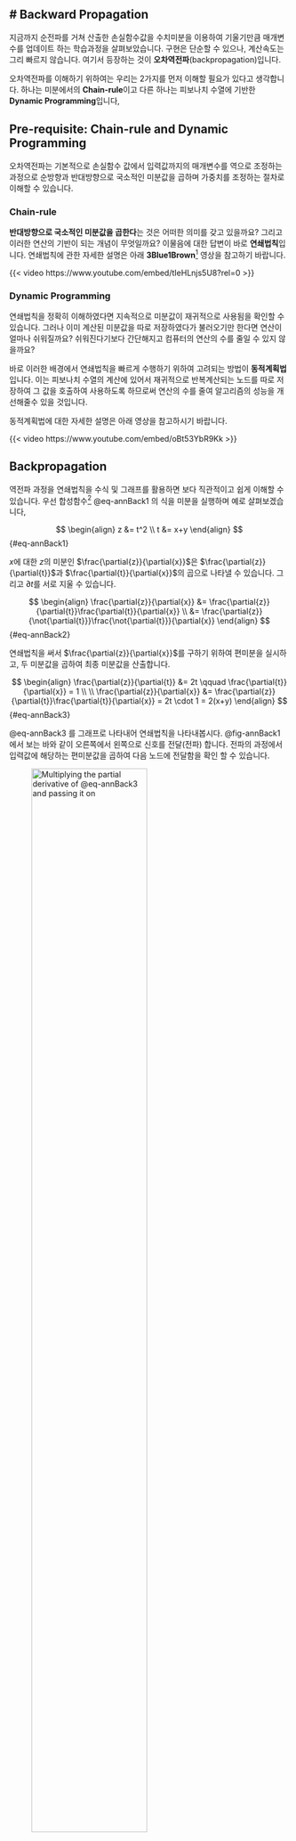 # Backward Propagation
---

지금까지 순전파를 거쳐 산출한 손실함수값을 수치미분을 이용하여 기울기만큼 매개변수를 업데이트 하는 학습과정을 살펴보았습니다. 구현은 단순할 수 있으나, 계산속도는 그리 빠르지 않습니다. 여기서 등장하는 것이 **오차역전파**(backpropagation)입니다.

오차역전파를 이해하기 위하여는 우리는 2가지를 먼저 이해할 필요가 있다고 생각합니다. 하나는 미분에서의 **Chain-rule**이고 다른 하나는 피보나치 수열에 기반한 **Dynamic Programming**입니다,

## Pre-requisite: Chain-rule and Dynamic Programming

오차역전파는 기본적으로 손실함수 값에서 입력값까지의 매개변수를 역으로 조정하는 과정으로 순방향과 반대방향으로 국소적인 미분값을 곱하며 가중치를 조정하는 절차로 이해할 수 있습니다.

### Chain-rule

**반대방향으로 국소적인 미분값을 곱한다**는 것은 어떠한 의미를 갖고 있을까요? 그리고 이러한 연산의 기반이 되는 개념이 무엇일까요? 이물음에 대한 답변이 바로 **연쇄법칙**입니다. 연쇄법칙에 관한 자세한 설명은 아래 **3Blue1Brown**^[3Blue1Brown은 많은 수학적인 문제를 도식화하여 아주 직관적으로 설명하고 있어 매우 유용합니다.] 영상을 참고하기 바랍니다.

{{< video https://www.youtube.com/embed/tIeHLnjs5U8?rel=0 >}}

### Dynamic Programming

연쇄법칙을 정확히 이해하였다면 지속적으로 미분값이 재귀적으로 사용됨을 확인할 수 있습니다. 그러나 이미 계산된 미분값을 따로 저장하였다가 불러오기만 한다면 연산이 얼마나 쉬워질까요? 쉬워진다기보다 간단해지고 컴퓨터의 연산의 수를 줄일 수 있지 않을까요?

바로 이러한 배경에서 연쇄법칙을 빠르게 수행하기 위하여 고려되는 방법이 **동적계획법** 입니다. 이는 피보나치 수열의 계산에 있어서 재귀적으로 반복계산되는 노드를 따로 저장하여 그 값을 호출하여 사용하도록 하므로써 연산의 수를 줄여 알고리즘의 성능을 개선해줄수 있을 것입니다.

동적계획법에 대한 자세한 설명은 아래 영상을 참고하시기 바랍니다.

{{< video https://www.youtube.com/embed/oBt53YbR9Kk >}}

## Backpropagation

역전파 과정을 연쇄법칙을 수식 및 그래프를 활용하면 보다 직관적이고 쉽게 이해할 수 있습니다. 우선 합성함수^[합성함수의 미분은 함성함수를 구성하는 각 함수의 미분의 곱으로 표현가능] @eq-annBack1 의 식을 미분을 실행하며 예로 살펴보겠습니다,

$$
\begin{align}
z &= t^2 \\
t &= x+y
\end{align}
$$ {#eq-annBack1}

$x$에 대한 $z$의 미분인 $\frac{\partial{z}}{\partial{x}}$은 $\frac{\partial{z}}{\partial{t}}$과 $\frac{\partial{t}}{\partial{x}}$의 곱으로 나타낼 수 있습니다. 그리고 $\partial{t}$를 서로 지울 수 있습니다.

$$
\begin{align}
\frac{\partial{z}}{\partial{x}} &= \frac{\partial{z}}{\partial{t}}\frac{\partial{t}}{\partial{x}} \\
&= \frac{\partial{z}}{\not{\partial{t}}}\frac{\not{\partial{t}}}{\partial{x}}
\end{align}
$$ {#eq-annBack2}

연쇄법칙을 써서 $\frac{\partial{z}}{\partial{x}}$를 구하기 위하여 편미분을 실시하고, 두 미분값을 곱하여 최종 미분값을 산출합니다.

$$
\begin{align}
\frac{\partial{z}}{\partial{t}} &= 2t \qquad
\frac{\partial{t}}{\partial{x}} = 1 \\ \\
\frac{\partial{z}}{\partial{x}} &= \frac{\partial{z}}{\partial{t}}\frac{\partial{t}}{\partial{x}} = 
2t \cdot 1 = 2(x+y)
\end{align}
$$ {#eq-annBack3}

@eq-annBack3 를 그래프로 나타내어 연쇄법칙을 나타내봅시다. @fig-annBack1 에서 보는 바와 같이 오른쪽에서 왼쪽으로 신호를 전달(전파) 합니다. 전파의 과정에서 입력값에 해당하는 편미분값을 곱하여 다음 노드에 전달함을 확인 할 수 있습니다.

![Multiplying the partial derivative of @eq-annBack3 and passing it on](image/fig-annBack1.png){#fig-annBack1 width=70%}

@fig-annBack1 과 같은 과정에 @eq-annBack3 의 미분값을 대입하면 @fig-annBack2 와 같은 결과를 얻을 수 있습니다.

![The process of showing backpropagation results](image/fig-annBack2.png){#fig-annBack2 width=70%}

### Backpropagation of Addition Nodes

먼저 $z=x+y$를 갖고 덧셈노드에 대한 역전파를 살펴보겠습니다. 먼저 이 식에 대한 미분을 해석적으로 구하면 $\frac{\partial{z}}{\partial{x}}$와 $\frac{\partial{z}}{\partial{y}}$ 모두 1이 됩니다.

@fig-annBack4 의 그래프를 기준으로 역전파^[역전파는 순방향과 반대방향으로 국소적 미분(편미분)값을 곱하는 방법으로 수행] 과정을 살펴봅시다. 

상류에서 산출한 편미분 값($\frac{\partial{L}}{\partial{z}}$)을 $x$간선의 경우 $\frac{\partial{L}}{\partial{z}}\frac{\partial{z}}{\partial{x}}$의 꼴로 역전파가 이루어 지고, $y$간선의 경우 $\frac{\partial{L}}{\partial{z}}\frac{\partial{z}}{\partial{y}}$의 꼴로 역전파가 이루어 집니다.

@fig-annBack4 는 덧셈의 역전파 이므로 $\frac{\partial{L}}{\partial{z}}\frac{\partial{z}}{\partial{x}}=\frac{\partial{L}}{\partial{z}}\cdot1$과 $\frac{\partial{L}}{\partial{z}}\frac{\partial{z}}{\partial{y}}=\frac{\partial{L}}{\partial{z}}\cdot1$로 변형됨으로 입력된 값 그대로 다음 노드에 전달되게 됩니다.

![Examples: Backpropagation of Addition Nodes](image/annBack3.png){#fig-annBack4 width=70%}

### Backpropagation of Multiplication Nodes

다음으로 $z=xy$를 갖고 곱셈노드에 대한 역전파를 살펴보겠습니다. 먼저 이 식에 대한 미분을 해석적으로 구하면 $\frac{\partial{z}}{\partial{x}} = y$와 $\frac{\partial{z}}{\partial{y}} = x$가 됩니다.

@fig-annBack5 의 그래프를 기준으로 역전파 과정을 살펴봅시다. 

상류에서 산출한 편미분 값($\frac{\partial{L}}{\partial{z}}$)을 $x$간선의 경우 $\frac{\partial{L}}{\partial{z}}\frac{\partial{z}}{\partial{x}}=\frac{\partial{L}}{\partial{z}}\frac{\partial{z}}{\partial{x}}=\frac{\partial{L}}{\partial{z}}\cdot y$의 꼴로 역전파가 이루어 지고, $y$간선의 경우 $\frac{\partial{L}}{\partial{z}}\frac{\partial{z}}{\partial{y}}=\frac{\partial{L}}{\partial{z}}\frac{\partial{z}}{\partial{y}}=\frac{\partial{L}}{\partial{z}}\cdot x$의 꼴로 역전파가 이루어 집니다.

@fig-annBack5 는 곱셈의 역전파는 서로 바꾼값을 곱하여 하류로 흘려 보내게 됨을 확인할 수 있습니다.

![Examples: Multiplication of Addition Nodes](image/annBack5.png){#fig-annBack5 width=70%}

::: {.callout-tip}

## 편미분과 그라디언트

-   신경망의 학습을 위한 역전파 과정은 모든 독립변수에 대한 편미분을 통하여 기울기를 산출
-   대부분의 경우 이를 간단하게 표현하기 위하여 $\nabla$연산자를 사용
-   편미분을 통한 가중치($\omega$)의 업데이트 과정을 아래와 같이 표현

$$
\omega = \leftarrow \omega - \alpha \nabla_{\omega} \epsilon
$$

:::

## Implementing the Activation Layer

역전파의 과정을 활성화 함수에 적용하여 구현해 보도록 하겠습니다. 우리가 사용할 활성화 함수는 ReLU와 Sigmoid입니다.

### ReLU

ReLU(Rectified Linear Unit) 함수는 0을 기점으로 입력값이 0이하이면 0을 출력하고 0을 초과하면 그대로 출력하도록 하는 활성화 함수 입니다.^[$\frac{\partial{L}}{\partial{y}} = \begin{cases} 1 & (x >0) \\ 0 & (x \leq 0) \end{cases}$]

ReLU 함수의 미분값^[$y = \begin{cases} x & (x >0) \\ 0 & (x \leq 0) \end{cases}$]의 역전파 과정은 (1) $x > 0$일때 역전파는 미분값($\frac{\partial{L}}{\partial{y}}$)을 그대로 흘려보내고, (2) $x \leq 0$일때 역전파는 미분값을 보내지 않습니다.

![Backpropagation process of ReLU](image/fig-annBack3.png){#fig-annBack3}

@fig-annBack3 의 과정을 참고하여 ReLU 계층을 코드로 구현하면 아래와 같습니다.

``` python
import numpy as np

class Relu:
  def __init__(self):
    self.mask = None

  def forward(self, x):
    self.mask = (x<=0) # <1>
    out = x.copy()
    out[self.mask] = 0 # <2>
    return out
  
  def backward(self, dout):
    dout[self.mask] = 0 # <3>
    dx = dout
    return dx

x = np.array([[1.0, -0.5], [-2.0, 3.0]])
mask = (x <= 0)
print(mask)
```
1. `x`이하인 값의 경우 `True`를 반환하고 초과인 경우 `False`를 반환
2. `self.mask`에서 `True`에 해당하는 값을 `0`으로 함
3. `self.mask`가 `True`인 값은 역전파시 0을 산출하도록 함

### Sigmoid Layer

Sigmoid^[$y=\frac{1}{1+exp(-x)}$]의 경우는 곱하기, 더하기 등의 노드가 결합되는 형태로 ReLU에 비하여 조금 복잡할 수 있으나 아래의 그래프(@fig-annBack4 )를 참고하여 단계별로 나누어 역전파 과정을 설명하도록 하겠습니다.

::: {#fig-annBack4 layout-nrow=2}

![Forward](image/fig-annBack4.png){}

![Backward](image/fig-annBack5.png){}

Backpropagation process of Sigmoid
:::

계산 그래프(@fig-annBack4 ) '/'노드의 역전파를 설명을 위해 순전화 과정에서 약간의 트릭으로 역수의 곱하기 노드로 변형할 수 있습니다.. 이는 $1+epx(-x)$를 $x$로 두고 $y=\frac{1}{x}$로 순전파를 진행하여 $y$를 출력하고, 역전파는 곱하기이므로 $x$에 대한 $y$의 미분값^[$\frac{\partial{y}}{\partial{x}}=-\frac{1}{x^2}=-y^2$]을 입력값($\frac{\partial{L}}{\partial{y}}$)과 곱하여 하류로 흘려보내면 $\times$ 노드의 역전파로 풀이할 수 있습니다.

`+`노드는 상류의 값을 하류로 그대로 흘려 보내는 것으로 `/`노드에서 산출한 $-\frac{\partial{L}}{\partial{y}}y^2$을 그대로 하류로 흘려 보내면 되겠습니다.

`exp`노드는 곱하기 노드 이므로 상류에서 흘러온 값($-\frac{\partial{L}}{\partial{y}}y^2$)과 순전파시 해당노드의 산출값의 미분값($\frac{\partial{y}}{\partial{x}}=exp(x)$)을 곱해야 하므로 $-\frac{\partial{L}}{\partial{y}}y^2exp(-x)$를 하류로 흘려보내게 됩니다.

마지막으로 $\times$으 노드이다. 상류에서 입력되는 값과 해당노드의 미분값을 곱하여 하류로 흘려 보내는 방식으로 역전파를 수행하며, 곱하기 노드의 순전파시 산출이 $-x$이므로 역전파에 사용할 미분값은 $-1$이므로 입력된 값의 부호만을 변경해주면 됩니다.

Sigmoid 노드의 역전파를 단순화 하면 입력값은 $\frac{\partial{L}}{\partial{y}}$이 되고, 출력값은 $\frac{\partial{L}}{\partial{y}}y^2exp(-x)$이 되게 됩니다. 이 식을 다음(@eq-annBack4)과 같이 변형해서 @fig-annBack6 과 같이 최종 단순화 할 수 있습니다.

$$
\begin{align}
\frac{\partial{L}}{\partial{y}}y^2exp(-x) &= \frac{\partial{L}}{\partial{y}}\frac{1}{(1+exp(-x))^2}exp(-x) \\
&= \frac{\partial{L}}{\partial{y}}\frac{1}{1+exp(-x)}\frac{exp(-x)}{1+exp(-x)} \\
&= \frac{\partial{L}}{\partial{}}y(1-y)
\end{align}
$$

![Simplified Backward of Sigmoid](image/fig-annBack6.png){#fig-annBack6  width=70%}

@fig-annBack6 의 과정을 참고하여 Sigmoid 계층을 코드로 구현하면 아래와 같습니다.

``` python
class Sigmoid:
  def __init__(self):
    self.out = None

  def forward(self, x):
    out = 1/(1+exp(-x))
    self.out = out
    return out # <1>

  def backward(self, dout):
    dx = dout * (1.0 - self.out) * self.out
    return dx
```
1. `forward` 출력을 인스턴스 변수 `out`에 보관하였다가, `backward`연산에 사용

## Implementing the Output Layer

ANN에서 순전파때 수행하는 행렬의 곱은 기하학에서 **어파인 변환**(affine tranformation)이라고 이를 Affine 계층이라 합니다. **Softmax** 계층은 ANN의에서 입력값을 정규화하여 출력값을 산출하는 계층입니다.

### Affine

ANN의 순전파에서 입력값($\textbf{X}$)과 가중치($\textbf{W}$)의 Weighted sum에 편향($\textbf{B}$)을 합산하여 활성화 함수를 통해 출력값을 다음 계층에 전달하게 됩니다. 이 과정에서 중요한 것은 특정 계층 또는 노드의 계산과정에서의 형상 또는 차원을 일치시켜야 한다는 점입니다.

![Forward Propagation of Affine](image/fig-annBack7.png){#fig-annBack7  width=70%}

@fig-annBack7 는 행렬을 기준으로 한 순전파 과정입니다. 이는 2개의 입력노드를 $\textbf{X}$, 3개의 출력노드 $\textbf{Y}$를 갖는 신경망^[입력노드와 출력노드간 간선에 해당하는 가중치 $2\times3$의 $\textbf{W}$] (@fig-annBack7_2 )을 벡터폼으로 표현한 것입니다.

::: {.column-margin #fig-annBack7_2}
``` mermaid
flowchart LR
  x1((x1)) --w11---> y1((y1)) --> sigmoid1(sigmoid) --> z1((z1))
  x1((x1)) --w12---> y2((y2)) --> sigmoid2(sigmoid) --> z2((z2))
  x1((x1)) --w13---> y3((y3)) --> sigmoid3(sigmoid) --> z3((z3))
  x2((x2)) --w21---> y1((y1))
  x2((x2)) --w22---> y2((y2))
  x2((x2)) --w23---> y3((y3))
```
:::

@fig-annBack7 의 각 단계별 역전파를 위하여 편미분을 진행하면 다음과 같은 식이 도출됩니다.

$$
\begin{align}
\frac{\partial{L}}{\partial{\textbf{X}}} &= \frac{\partial{L}}{\partial{\textbf{Y}}}\frac{\partial{\textbf{Y}}}{\partial{\textbf{X}}} \\
&= \frac{\partial{L}}{\partial{\textbf{Y}}}\frac{\partial{(\textbf{X}\cdot\textbf{W}+\textbf{B})}}{\partial{\textbf{X}}} \\
&= \frac{\partial{L}}{\partial{\textbf{Y}}}\cdot\textbf{W}^T \\\\
\frac{\partial{L}}{\partial{\textbf{W}}} &= \frac{\partial{L}}{\partial{\textbf{Y}}}\frac{\partial{\textbf{Y}}}{\partial{\textbf{W}}} \\
&= \frac{\partial{L}}{\partial{\textbf{Y}}}\frac{\partial{(\textbf{X}\cdot\textbf{W}+\textbf{B})}}{\partial{\textbf{W}}} \\
&= \textbf{X}^T\cdot\frac{\partial{L}}{\partial{\textbf{Y}}}
\end{align}
$$ {#eq-annBack4}

@eq-annBack4 의 식을 이용하여 역전파 과정을 그리면 @fig-annBack8 과 같이 그 과정을 표현할 수 있습니다. 주의할 것은 $\textbf{X}$($\textbf{W}$)의 형상과 역전파로 산출되는 $\frac{\partial{L}}{\partial{\textbf{X}}}$($\frac{\partial{L}}{\partial{\textbf{W}}}$)의 형상이 동일하다는 것입니다.

![Backward Propagation of Affine](image/fig-annBack8.png){#fig-annBack8  width=70%}

이러한 어파인 과정을 배치용 계층으로 구성할 때는 $\textbf{X}$의 형상만을 변형해주면 손쉽게 구현할 수 있습니다. 

![Backward Propagation of Affine for Mini-batch](image/fig-annBack9.png){#fig-annBack9  width=70%}

지금까지 설명한 Affine을 코드로 구현하겠습니다. 앞선 예들과 같이 순전파와 역전파 과정을 모두 포함합니다.,

```python
class Affine:
  def __init__(self, W, b):
    self.W = W
    self.b = b
    self.x = None
    self.dw = None
    self.db = None

  def forward(self, x):
    self.x = x
    out = np.dot(x, self.W) + self.b
    return out

  def backward(self, dout):
    dx = np.dot(dout. self.W.T)
    self.dw = np.dot(self.x.T, dout)
    self.db = np.sum(dout, axis = 0)
```

### Softmax

Softmax 계층은 입력값을 정규화 하여 출력하는 계층이라 하였습니다. 이러한 소프트맥스 함수는 손실함수 인 교차 엔트로피 오차도 포함하여 **Softmax-with-loss 계층**으로 마지막 출력층으로 구현됩니다. 

![Layer of Softmax-with-loss](image/fig-annBack10.png){#fig-annBack10  width=70%}

::: {.callout-note}
## 학습과 추론시의 Softmax 함수의 사용여부

-   신경망은 **학습**과 **추론**의 작업수행합니다.
-   일반적으로 Softmax 계층은 **추론에서는 사용하지 않습니다**.
    * Classification의 추론문제를 예를 들어보면 산출값 중 최대값 찾는 문제입니다.
    * 최대값을 찾기 위하여 정규화는 필수적인 요소가 아니고 효율성을 높이기 위해 추론에서는 사용하지 않는 것입니다.
-   반면 학습에서는 산출된 오차를 역전파를 통하여 매개변수를 업데이트 해야 하므로 정규화된 값이 필요합니다.
:::

**Forward Propagation**

@fig-annBack11 에서 소프트맥스 계층에 사용되는 함수^[$y_k = \frac{exp(a_k)}{\sum_{i=1}^{n}exp(a_i)}$]를 그래프의 순전파 과정은 @fig-annBack11 과 같습니다. 주의할 것은 지수의 합을 $S$로 표기하였다는 점입니다.

![Forward process of Softmax](image/fig-annBack11.png){#fig-annBack11}

@fig-annBack12 에서 크로스 엔트로피 오차 계층에 사용되는 함수^[$L=-\sum_{k}^{}t_k\log{y_k}$]를 그래프의 순전파 과정은 @fig-annBack12 과 같습니다.

![Forward process of Cross-entropy](image/fig-annBack12.png){#fig-annBack12}

**Backward Propagation**

역전파는 순전파의 순서를 바꾸어 크로스 엔트로피 오차의 역전파 과정(@fig-annBack13 )을 먼저 살펴보겠습니다.